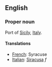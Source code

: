 ==English==

===Proper noun===

Port of [[Sicily]], [[Italy]].

====Translations====

*[[French]]: Syracuse
*[[Italian]]: [[Siracusa]] ''f''
